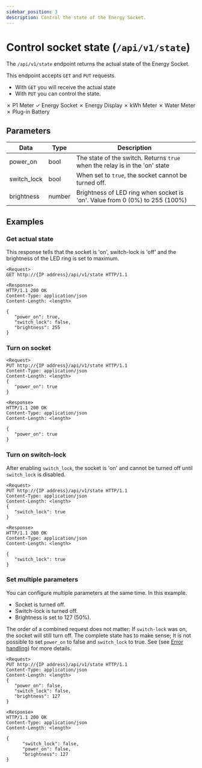 ```yaml
---
sidebar_position: 3
description: Control the state of the Energy Socket.
---
```



# Control socket state (`/api/v1/state`)

The `/api/v1/state` endpoint returns the actual state of the Energy Socket.

This endpoint accepts `GET` and `PUT` requests.

-   With `GET` you will receive the actual state
-   With `PUT` you can control the state.

<Badge color='hw-red'>✗ P1 Meter</Badge>
<Badge color='hw-green'>✓ Energy Socket</Badge>
<Badge color='hw-red'>✗ Energy Display</Badge>
<Badge color='hw-red'>✗ kWh Meter</Badge>
<Badge color='hw-red'>✗ Water Meter</Badge>
<Badge color='hw-red'>✗ Plug-in Battery</Badge>

## Parameters

| Data        | Type   | Description                                                                 |
| ----------- | ------ | --------------------------------------------------------------------------- |
| power_on    | bool   | The state of the switch. Returns `true` when the relay is in the 'on' state |
| switch_lock | bool   | When set to `true`, the socket cannot be turned off.                        |
| brightness  | number | Brightness of LED ring when socket is 'on'. Value from 0 (0%) to 255 (100%) |

## Examples

### Get actual state

This response tells that the socket is 'on', switch-lock is 'off' and the brightness of the LED ring is set to maximum.

```
<Request>
GET http://{IP address}/api/v1/state HTTP/1.1

<Response>
HTTP/1.1 200 OK
Content-Type: application/json
Content-Length: <length>

{
   "power_on": true,
   "switch_lock": false,
   "brightness": 255
}
```

### Turn on socket

```
<Request>
PUT http://{IP address}/api/v1/state HTTP/1.1
Content-Type: application/json
Content-Length: <length>
{
   "power_on": true
}

<Response>
HTTP/1.1 200 OK
Content-Type: application/json
Content-Length: <length>

{
   "power_on": true
}
```

### Turn on switch-lock

After enabling `switch_lock`, the socket is 'on' and cannot be turned off until `switch_lock` is disabled.

```
<Request>
PUT http://{IP address}/api/v1/state HTTP/1.1
Content-Type: application/json
Content-Length: <length>
{
   "switch_lock": true
}

<Response>
HTTP/1.1 200 OK
Content-Type: application/json
Content-Length: <length>

{
   "switch_lock": true
}
```

### Set multiple parameters

You can configure multiple parameters at the same time. In this example.

-   Socket is turned off.
-   Switch-lock is turned off.
-   Brightness is set to 127 (50%).

The order of a combined request does not matter: If `switch-lock` was on, the socket will still turn off.
The complete state has to make sense; It is not possible to set `power_on` to false and `switch_lock` to true. See (see [Error handling](/docs/error-handling)) for more details.

```
<Request>
PUT http://{IP address}/api/v1/state HTTP/1.1
Content-Type: application/json
Content-Length: <length>
{
   "power_on": false,
   "switch_lock": false,
   "brightness": 127
}

<Response>
HTTP/1.1 200 OK
Content-Type: application/json
Content-Length: <length>

{
      "switch_lock": false,
      "power_on": false,
      "brightness": 127
}
```
